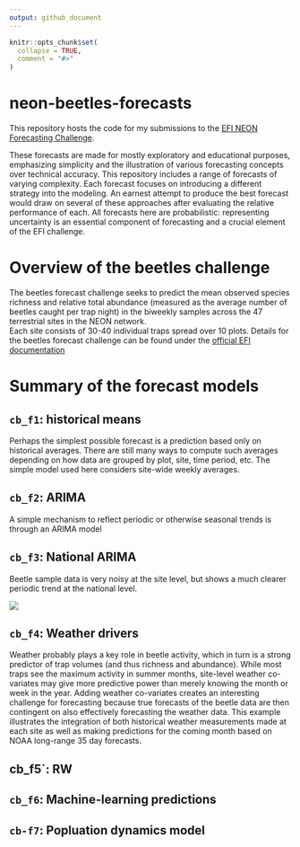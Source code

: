 ```yaml
---
output: github_document
---
```


<!-- README.md is generated from README.Rmd. Please edit that file -->

```r
knitr::opts_chunk$set(
  collapse = TRUE,
  comment = "#>"
)
```

# neon-beetles-forecasts

<!-- badges: start -->
<!-- badges: end -->

This repository hosts the code for my submissions to the [EFI NEON Forecasting Challenge](https://projects.ecoforecast.org/neon4cast-docs/).

These forecasts are made for mostly exploratory and educational purposes, emphasizing simplicity and the illustration of various forecasting concepts over technical accuracy.
This repository includes a range of forecasts of varying complexity.
Each forecast focuses on introducing a different strategy into the modeling.
An earnest attempt to produce the best forecast would draw on several of these approaches after evaluating the relative performance of each.
All forecasts here are probabilistic: representing uncertainty is an essential component of forecasting and a crucial element of the EFI challenge.



# Overview of the beetles challenge

The beetles forecast challenge seeks to predict the mean observed species richness and relative total abundance (measured as the average number of beetles caught per trap night) in the biweekly samples across the 47 terrestrial sites in the NEON network.  
Each site consists of 30-40 individual traps spread over 10 plots.
Details for the beetles forecast challenge can be found under the [official EFI documentation](https://projects.ecoforecast.org/neon4cast-docs/theme-beetle-communities.html)

# Summary of the forecast models

## `cb_f1`: historical means

Perhaps the simplest possible forecast is a prediction based only on historical averages.  There are still many ways to compute such averages depending on how data are grouped by plot, site, time period, etc.  The simple model used here considers site-wide weekly averages.

## `cb_f2`: ARIMA

A simple mechanism to reflect periodic or otherwise seasonal trends is through an ARIMA model

## `cb_f3`: National ARIMA

Beetle sample data is very noisy at the site level, but shows a much clearer periodic trend at the national level.

![](img/national_ave.png)


## `cb_f4`: Weather drivers

Weather probably plays a key role in beetle activity, which in turn is a strong predictor of trap volumes (and thus richness and abundance).  While most traps see the maximum activity in summer months, site-level weather co-variates may give more predictive power than merely knowing the month or week in the year. Adding weather co-variates creates an interesting challenge for forecasting because true forecasts of the beetle data are then contingent on also effectively forecasting the weather data.  This example illustrates the integration of both historical weather measurements made at each site as well as making predictions for the coming month based on NOAA long-range 35 day forecasts.

## cb_f5`: RW


## `cb_f6`: Machine-learning predictions

## `cb-f7`: Popluation dynamics model


